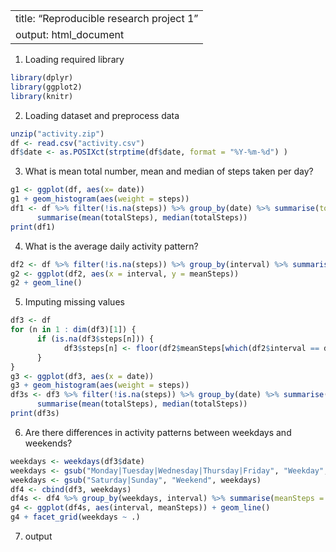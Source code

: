 
---
title: "Reproducible research project 1"
output: html_document
---

1. Loading required library

```r
library(dplyr)
library(ggplot2)
library(knitr)
```


2. Loading dataset and preprocess data

```r
unzip("activity.zip")
df <- read.csv("activity.csv")
df$date <- as.POSIXct(strptime(df$date, format = "%Y-%m-%d") )
```

3. What is mean total number, mean and median of steps taken per day?

```r
g1 <- ggplot(df, aes(x= date))
g1 + geom_histogram(aes(weight = steps))
df1 <- df %>% filter(!is.na(steps)) %>% group_by(date) %>% summarise(totalSteps = sum(steps)) %>% 
      summarise(mean(totalSteps), median(totalSteps))
print(df1)
```

4. What is the average daily activity pattern?

```r
df2 <- df %>% filter(!is.na(steps)) %>% group_by(interval) %>% summarise(meanSteps = mean(steps))
g2 <- ggplot(df2, aes(x = interval, y = meanSteps))
g2 + geom_line()
```

5. Imputing missing values

```r
df3 <- df
for (n in 1 : dim(df3)[1]) {
      if (is.na(df3$steps[n])) {
            df3$steps[n] <- floor(df2$meanSteps[which(df2$interval == df3$interval[n])])
      }
}
g3 <- ggplot(df3, aes(x = date))
g3 + geom_histogram(aes(weight = steps))
df3s <- df3 %>% filter(!is.na(steps)) %>% group_by(date) %>% summarise(totalSteps = sum(steps)) %>% 
      summarise(mean(totalSteps), median(totalSteps))
print(df3s)
```

6. Are there differences in activity patterns between weekdays and weekends?

```r
weekdays <- weekdays(df3$date)
weekdays <- gsub("Monday|Tuesday|Wednesday|Thursday|Friday", "Weekday", weekdays)
weekdays <- gsub("Saturday|Sunday", "Weekend", weekdays)
df4 <- cbind(df3, weekdays)
df4s <- df4 %>% group_by(weekdays, interval) %>% summarise(meanSteps = mean(steps))
g4 <- ggplot(df4s, aes(interval, meanSteps)) + geom_line()
g4 + facet_grid(weekdays ~ .)
```

7. output
